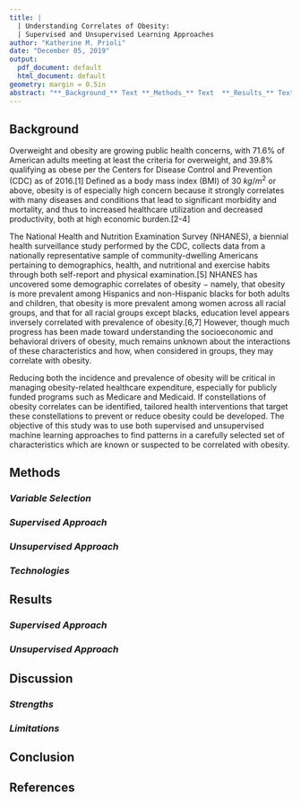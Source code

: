 ```yaml
---
title: |
  | Understanding Correlates of Obesity:
  | Supervised and Unsupervised Learning Approaches
author: "Katherine M. Prioli"
date: "December 05, 2019"
output:
  pdf_document: default
  html_document: default
geometry: margin = 0.5in
abstract: "**_Background_** Text **_Methods_** Text  **_Results_** Text **_Conclusion_** Text"
---
```


## **Background**

Overweight and obesity are growing public health concerns, with 71.6% of American adults meeting at least the criteria for overweight, and 39.8% qualifying as obese per the Centers for Disease Control and Prevention (CDC) as of 2016.[1]  Defined as a body mass index (BMI) of 30 $kg/m^{2}$ or above, obesity is of especially high concern because it strongly correlates with many diseases and conditions that lead to significant morbidity and mortality, and thus to increased healthcare utilization and decreased productivity, both at high economic burden.[2-4]

The National Health and Nutrition Examination Survey (NHANES), a biennial health surveillance study performed by the CDC, collects data from a nationally representative sample of community-dwelling Americans pertaining to demographics, health, and nutritional and exercise habits through both self-report and physical examination.[5]  NHANES has uncovered some demographic correlates of obesity $-$ namely, that obesity is more prevalent among Hispanics and non-Hispanic blacks for both adults and children, that obesity is more prevalent among women across all racial groups, and that for all racial groups except blacks, education level appears inversely correlated with prevalence of obesity.[6,7]  However, though much progress has been made toward understanding the socioeconomic and behavioral drivers of obesity, much remains unknown about the interactions of these characteristics and how, when considered in groups, they may correlate with obesity.

Reducing both the incidence and prevalence of obesity will be critical in managing obesity-related healthcare expenditure, especially for publicly funded programs such as Medicare and Medicaid.  If constellations of obesity correlates can be identified, tailored health interventions that target these constellations to prevent or reduce obesity could be developed.  The objective of this study was to use both supervised and unsupervised machine learning approaches to find patterns in a carefully selected set of characteristics which are known or suspected to be correlated with obesity.


## **Methods**


### *Variable Selection*


### *Supervised Approach*


### *Unsupervised Approach*


### *Technologies*


## **Results**


### *Supervised Approach*


### *Unsupervised Approach*


## **Discussion**


### *Strengths*


### *Limitations*


## **Conclusion**


## **References**

\renewcommand\refname{}
\vspace*{-1cm}
\begin{flushleft}
\begin{thebibliography}{99}
\bibitem[1]
  `Selected health conditions and risk factors, by age:  United States, selected years 1988-1994 through 2015-2016.  Centers for Disease Control and Prevention.  Health, United States, 2017:  Trend Tables.  Accessed October 20, 2019.  Available online at:  \url{https://www.cdc.gov/nchs/data/hus/2017/053.pdf}.

\bibitem[2]
  `Defining Adult Overweight and Obesity.  Centers for Disease Control and Prevention.  Last updated April 11, 2017.  Available online at:  \url{https://www.cdc.gov/obesity/adult/defining.html}.  Accessed October 22, 2019.

\bibitem[3]
  `Hruby A, Hu FB.  The Epidemiology of Obesity: A Big Picture. \textit{Pharmacoeconomics}. 2015;33(7):673-89.  doi:10.1007/s40273-014-0243-x.

\bibitem[4]
  `Li Q, Blume SW, Huang JC, Hammer M, Ganz ML.  Prevalence and healthcare costs of obesity-related comorbidities:  evidence from an electronic medical records system in the United States.  \textit{J Med Econ}.  2015;18(12):1020-8.  doi:  10.3111/13696998.2015.1067623.
	
\bibitem[5]
	`National Health and Nutrition Examination Survey.  National Center for Health Statistics.  Available online at:  \url{https://www.cdc.gov/nchs/nhanes/index.htm}.  Last updated September 24, 2019.  Accessed October 20, 2019.
	
\bibitem[6]
  `Hales CM, Carroll MD, Fryar CD, Ogden CL.  Prevalence of Obesity Among Adults and Youth:  United States, 2015-2016.  NCHS Data Brief No. 288.  National Center for Health Statistics.  2017.  Accessed October 20, 2019.  Available online at:  \url{https://www.cdc.gov/nchs/data/databriefs/db288.pdf}.
	
\bibitem[7]
  `Ogden CL, Fakhouri TH, Carroll MD, et al. Prevalence of Obesity Among Adults, by Household Income and Education – United States, 2011-2014.  \textit{Morb Mortal Wkly Rep}. 2017;66:1369-1373.  doi:  \url{http://dx.doi.org/10.15585/mmwr.mm6650a1}.
	
\bibitem[8]
  `National Health and Nutrition Examination Survey:  Demographic Variables and Sample Weights (DEMO$\_$I).  National Center for Health Statistics.  Available online at:  \url{https://wwwn.cdc.gov/Nchs/Nhanes/2015-2016/DEMO_I.XPT}.  Last updated September 2017.  Accessed October 27, 2019.
	
\bibitem[9]
  `National Health and Nutrition Examination Survey:  Questionnaire Data - Diabetes (DIQ$\_$I).  National Center for Health Statistics.  Available online at:  \url{https://wwwn.cdc.gov/Nchs/Nhanes/2015-2016/DIQ_I.XPT}.  Last updated September 2017.  Accessed October 29, 2019.
	
\bibitem[10]
  `National Health and Nutrition Examination Survey:  Questionnaire Data - Medical (MCQ$\_$I).  National Center for Health Statistics.  Available online at:  \url{https://wwwn.cdc.gov/Nchs/Nhanes/2015-2016/MCQ_I.XPT}.  Last updated September 2017.  Accessed October 29, 2019.

\bibitem[11]
  `National Health and Nutrition Examination Survey:  Examination Data - Blood Pressure (BPX$\_$I).  National Center for Health Statistics.  Available online at:  \url{https://wwwn.cdc.gov/Nchs/Nhanes/2015-2016/BPX_I.XPT}.  Last updated September 2017.  Accessed October 29, 2019.
	
\bibitem[12]
  `National Health and Nutrition Examination Survey:  Questionnaire Data - Physical Activity (PAQ$\_$I).  National Center for Health Statistics.  Available online at:  \url{https://wwwn.cdc.gov/Nchs/Nhanes/2015-2016/PAQ_I.XPT}.  Last updated September 2017.  Accessed October 29, 2019.
	
\bibitem[13]
  `National Health and Nutrition Examination Survey:  Questionnaire Data - Physical Functioning (PFQ$\_$I).  National Center for Health Statistics.  Available online at:  \url{https://wwwn.cdc.gov/Nchs/Nhanes/2015-2016/PFQ_I.XPT}.  Last updated September 2017.  Accessed October 29, 2019.
	
\bibitem[14]
  `National Health and Nutrition Examination Survey:  Questionnaire Data - Mental Health:  Depression Screener (DPQ$\_$I).  National Center for Health Statistics.  Available online at:  \url{https://wwwn.cdc.gov/Nchs/Nhanes/2015-2016/DPQ_I.XPT}.  Last updated December 2017.  Accessed October 29, 2019.
	
\bibitem[15]
  `National Health and Nutrition Examination Survey:  Questionnaire Data - Diet Behavior and Nutrition (DBQ$\_$I).  National Center for Health Statistics.  Available online at:  \url{https://wwwn.cdc.gov/Nchs/Nhanes/2015-2016/DBQ_I.XPT}.  Last updated November 2018.  Accessed October 29, 2019.

\bibitem[16]
  `National Health and Nutrition Examination Survey:  Questionnaire Data - Dietary Interview:  Total Nutrient Intakes, First Day (DR1TOT$\_$I).  National Center for Health Statistics.  Available online at:  \url{https://wwwn.cdc.gov/Nchs/Nhanes/2015-2016/DR1TOT_I.XPT}.  Last updated July 2018.  Accessed October 29, 2019.

\bibitem[17]
  `National Health and Nutrition Examination Survey:  Examination Data - Body Measures (BMX$\_$I).  National Center for Health Statistics.  Available online at:  \url{https://wwwn.cdc.gov/Nchs/Nhanes/2015-2016/BMX_I.XPT}.  Last updated September 2017.  Accessed October 29, 2019.

\bibitem[18]
	`Whelton PK, Carey RM, Aronow WS, et al.  2017 ACC/AHA/AAPA/ABC/ACPM/AGS/APhA/ASH/ASPC/NMA/PCNA Guideline for the Prevention, Detection, Evaluation, and Management of High Blood Pressure in Adults:  A Report of the American College of Cardiology/American Heart Association Task Force on Clinical Practice Guidelines.  $\textit{J Am Coll Cardiol}$.  2018;71(19):e127-e248.  doi:  10.1016/j.jacc.2017.11.006.

\bibitem[19]
  `Kroenke K, Spitzer RL. The PHQ-9: A new depression diagnostic and severity measure. \textit{Psychiatric Annals}. 2002;32(9):1-7  doi:  10.3928/0048-5713-20020901-06.

\bibitem[20]
  `Prioli KM. CSC$\_$8515$\_$Final$\_$Project. Available online at:  \url{https://github.com/kprioliPROF/CSC_8515_Final_Project}.


\end{thebibliography}
\end{flushleft}